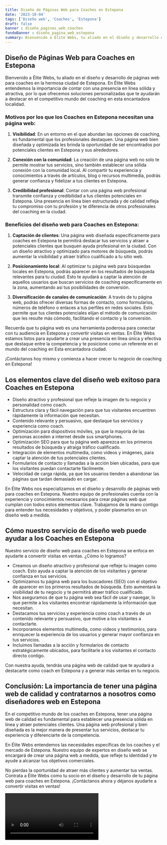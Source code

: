 ```yaml
---
title: Diseño de Páginas Web para Coaches en Estepona
date: '2023-10-04'
tags: ['Diseño web', 'Coaches', 'Estepona']
draft: false
banner : diseño_paginas_web_coaches
fondoBanner : diseño_pagina_web_estepona
summary: Bienvenido a Élite Webs, tu aliado en el diseño y desarrollo de páginas web para coaches en la hermosa ciudad de Estepona. En Élite Webs entendemos la importancia de contar con una presencia en línea sólida y atractiva, por lo que ofrecemos soluciones personalizadas que te ayudarán a destacar en el competitivo mundo del coaching en esta encantadora localidad.
---
```


## Diseño de Páginas Web para Coaches en Estepona

Bienvenido a Élite Webs, tu aliado en el diseño y desarrollo de páginas web para coaches en la hermosa ciudad de Estepona. En Élite Webs entendemos la importancia de contar con una presencia en línea sólida y atractiva, por lo que ofrecemos soluciones personalizadas que te ayudarán a destacar en el competitivo mundo del coaching en esta encantadora localidad.

### Motivos por los que los Coaches en Estepona necesitan una página web:

1. **Visibilidad**: En un entorno en el que abundan las opciones de coaching, es fundamental que los profesionales destaquen. Una página web bien diseñada y optimizada les brinda la oportunidad de ser encontrados por potenciales clientes en Estepona y sus alrededores.

2. **Conexión con la comunidad**: La creación de una página web no solo te permite mostrar tus servicios, sino también establecer una sólida conexión con la comunidad local. Al compartir tu experiencia y conocimientos a través de artículos, blog o recursos multimedia, podrás generar confianza y fidelizar a tus clientes en Estepona.

3. **Credibilidad profesional**: Contar con una página web profesional transmite confianza y credibilidad a tus clientes potenciales en Estepona. Una presencia en línea bien estructurada y de calidad refleja tu compromiso con tu profesión y te diferencia de otros profesionales del coaching en la ciudad.

### Beneficios del diseño web para Coaches en Estepona:

1. **Captación de clientes**: Una página web diseñada específicamente para coaches en Estepona te permitirá destacar tus servicios y atraer a potenciales clientes que busquen ayuda profesional en la ciudad. Con un diseño atractivo y optimizado para motores de búsqueda, podrás aumentar la visibilidad y atraer tráfico cualificado a tu sitio web.

2. **Posicionamiento local**: Al optimizar tu página web para búsquedas locales en Estepona, podrás aparecer en los resultados de búsqueda relevantes para tu ciudad. Esto te ayudará a captar la atención de aquellos usuarios que buscan servicios de coaching específicamente en la zona, aumentando así tus posibilidades de conversión.

3. **Diversificación de canales de comunicación**: A través de tu página web, podrás ofrecer diversas formas de contacto, como formularios, números de teléfono o enlaces a tus perfiles en redes sociales. Esto permite que tus clientes potenciales elijan el método de comunicación que les resulte más cómodo, facilitando el contacto y la conversión.

Recuerda que tu página web es una herramienta poderosa para conectar con tu audiencia en Estepona y convertir visitas en ventas. En Élite Webs estamos listos para ayudarte a crear una presencia en línea única y efectiva que destaque entre la competencia y te posicione como un referente en el mundo del coaching en Esta encantadora ciudad.

¡Contáctanos hoy mismo y comienza a hacer crecer tu negocio de coaching en Estepona!

<GifSeo />

<Cta />

## Los elementos clave del diseño web exitoso para Coaches en Estepona

- Diseño atractivo y profesional que refleje la imagen de tu negocio y personalidad como coach.
- Estructura clara y fácil navegación para que tus visitantes encuentren rápidamente la información que necesitan.
- Contenido relevante y persuasivo, que destaque tus servicios y experiencia como coach.
- Optimización para dispositivos móviles, ya que la mayoría de las personas acceden a internet desde sus smartphones.
- Optimización SEO para que tu página web aparezca en los primeros resultados de búsqueda y atraiga tráfico cualificado.
- Integración de elementos multimedia, como videos y imágenes, para captar la atención de tus potenciales clientes.
- Formularios de contacto y llamadas a la acción bien ubicadas, para que los visitantes puedan contactarte fácilmente.
- Velocidad de carga rápida, ya que los usuarios tienden a abandonar las páginas que tardan demasiado en cargar.

En Élite Webs nos especializamos en el diseño y desarrollo de páginas web para coaches en Estepona. Nuestro equipo de profesionales cuenta con la experiencia y conocimientos necesarios para crear páginas web que cumplan con todos estos elementos clave. Trabajamos de la mano contigo para entender tus necesidades y objetivos, y poder plasmarlos en un diseño web a medida.

## Cómo nuestro servicio de diseño web puede ayudar a los Coaches en Estepona

Nuestro servicio de diseño web para coaches en Estepona se enfoca en ayudarte a convertir visitas en ventas. ¿Cómo lo logramos?

- Creamos un diseño atractivo y profesional que refleje tu imagen como coach. Esto ayuda a captar la atención de los visitantes y generar confianza en tus servicios.
- Optimizamos tu página web para los buscadores (SEO) con el objetivo de aparecer en los primeros resultados de búsqueda. Esto aumentará la visibilidad de tu negocio y te permitirá atraer tráfico cualificado.
- Nos aseguramos de que tu página web sea fácil de usar y navegar, lo que permite a los visitantes encontrar rápidamente la información que necesitan.
- Destacamos tus servicios y experiencia como coach a través de un contenido relevante y persuasivo, que motive a los visitantes a contactarte.
- Incorporamos elementos multimedia, como videos y testimonios, para enriquecer la experiencia de los usuarios y generar mayor confianza en tus servicios.
- Incluimos llamadas a la acción y formularios de contacto estratégicamente ubicados, para facilitarle a los visitantes el contacto directo contigo.

Con nuestra ayuda, tendrás una página web de calidad que te ayudará a destacarte como coach en Estepona y a generar más ventas en tu negocio.

## Conclusión: La importancia de tener una página web de calidad y contratarnos a nosotros como diseñadores web en Estepona

En el competitivo mundo de los coaches en Estepona, tener una página web de calidad es fundamental para establecer una presencia sólida en línea y atraer potenciales clientes. Una página web profesional y bien diseñada es la mejor manera de presentar tus servicios, destacar tu experiencia y diferenciarte de la competencia.

En Élite Webs entendemos las necesidades específicas de los coaches y el mercado de Estepona. Nuestro equipo de expertos en diseño web se encargará de crear una página web a medida, que refleje tu identidad y te ayude a alcanzar tus objetivos comerciales.

No pierdas la oportunidad de atraer más clientes y aumentar tus ventas. Contrata a Élite Webs como tu socio en el diseño y desarrollo de tu página web para coaches en Estepona. ¡Contáctanos ahora y déjanos ayudarte a convertir visitas en ventas!

<Video />

<CtaBot job='Coaches' city='Estepona'/>

<Gmaps query='Estepona+españa+maps' />